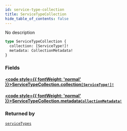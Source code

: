 ```yaml
---
id: service-type-collection
title: ServiceTypeCollection
hide_table_of_contents: false
---
```








No description

```graphql
type ServiceTypeCollection {
  collection: [ServiceType!]!
  metadata: CollectionMetadata!
}
```


### Fields

#### [<code style={{ fontWeight: 'normal' }}>ServiceTypeCollection.<b>collection</b></code>](#)<Bullet />[`[ServiceType!]!`](/api/graphql/documentation/objects/service-type) <Badge class="secondary" text="non-null"/> <Badge class="secondary" text="object"/>
> 
> 

#### [<code style={{ fontWeight: 'normal' }}>ServiceTypeCollection.<b>metadata</b></code>](#)<Bullet />[`CollectionMetadata!`](/api/graphql/documentation/objects/collection-metadata) <Badge class="secondary" text="non-null"/> <Badge class="secondary" text="object"/>
> 
> 



### Returned by

[`serviceTypes`](/api/graphql/documentation/queries/service-types)  <Badge class="secondary" text="query"/>



